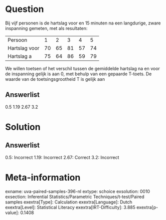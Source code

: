 Question
========

Bij vijf personen is de hartslag voor en 15 minuten na een langdurige,
zware inspanning gemeten, met als resultaten:

  --------------- ---- ---- ---- ---- ----
  Persoon         1    2    3    4    5
  Hartslag voor   70   65   81   57   74
  Hartslag a      75   64   86   59   79
  --------------- ---- ---- ---- ---- ----

We willen toetsen of het verschil tussen de gemiddelde hartslag na en
voor de inspanning gelijk is aan 0, met behulp van een gepaarde T-toets.
De waarde van de toetsingsgrootheid T is gelijk aan

Answerlist
----------

0.5
1.19
2.67
3.2

Solution
========

Answerlist
----------

0.5: Incorrect
1.19: Incorrect
2.67: Correct
3.2: Incorrect

Meta-information
================
exname: uva-paired-samples-396-nl
extype: schoice
exsolution: 0010
exsection: Inferential Statistics/Parametric Techniques/t-test/Paired samples
exextra[Type]: Calculation
exextra[Language]: Dutch
exextra[Level]: Statistical Literacy
exextra[IRT-Difficulty]: 3.885
exextra[p-value]: 0.1408
